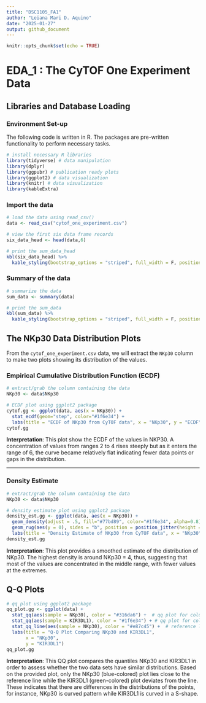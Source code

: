 ---
title: "DSC1105_FA1"
author: "Leiana Mari D. Aquino"
date: "2025-01-27"
output: github_document
---

```{r setup, include=FALSE}
knitr::opts_chunk$set(echo = TRUE)
```

# EDA_1 : The CyTOF One Experiment Data

## Libraries and Database Loading

### Environment Set-up

The following code is written in R. The packages are pre-written functionality to perform necessary tasks.

```{r echo = FALSE, message = FALSE, warning = FALSE}

# install necessary R libraries
library(tidyverse) # data manipulation
library(dplyr)
library(ggpubr) # publication ready plots
library(ggplot2) # data visualization
library(knitr) # data visualization
library(kableExtra)
```

### Import the data

```{r echo = FALSE, message = FALSE, warning = FALSE}

# load the data using read_csv()
data <- read_csv("cytof_one_experiment.csv")

# view the first six data frame records
six_data_head <- head(data,6)

# print the sum_data_head
kbl(six_data_head) %>%
  kable_styling(bootstrap_options = "striped", full_width = F, position = "left")

```

### Summary of the data

```{r echo = FALSE, message = FALSE, warning = FALSE}

# summarize the data
sum_data <- summary(data)

# print the sum_data
kbl(sum_data) %>%
  kable_styling(bootstrap_options = "striped", full_width = F, position = "left")

```

## The NKp30 Data Distribution Plots

From the `cytof_one_experiment.csv` data, we will extract the `NKp30` column to make two plots showing its distribution of the values.

### Empirical Cumulative Distribution Function (ECDF)

```{r echo = FALSE, message = FALSE, warning = FALSE}

# extract/grab the column containing the data
NKp30 <- data$NKp30

# ECDF plot using ggplot2 package
cytof.gg <- ggplot(data, aes(x = NKp30)) + 
  stat_ecdf(geom="step", color="#1f6e34") +
  labs(title = "ECDF of NKp30 from CyTOF data", x = "NKp30", y = "ECDF")
cytof.gg

```

| **Interpretation**: This plot show the ECDF of the values in NKP30. A concentration of values from ranges 2 to 4 rises steeply but as it enters the range of 6, the curve became relatively flat indicating fewer data points or gaps in the distribution.

------------------------------------------------------------------------

### Density Estimate

```{r echo = FALSE, message = FALSE, warning = FALSE}

# extract/grab the column containing the data
NKp30 <- data$NKp30

# density estimate plot using ggplot2 package
density_est.gg <- ggplot(data, aes(x = NKp30)) + 
  geom_density(adjust = .5, fill="#77bd89", color="#1f6e34", alpha=0.8) +
  geom_rug(aes(y = 0), sides = "b", position = position_jitter(height = 0)) +
  labs(title = "Density Estimate of NKp30 from CyTOF data", x = "NKp30", y = "Density")
density_est.gg

```

| **Interpretation**: This plot provides a smoothed estimate of the distribution of NKp30. The highest density is around NKp30 = 4, thus, suggesting that most of the values are concentrated in the middle range, with fewer values at the extremes.

## Q-Q Plots

```{r echo = FALSE, message = FALSE, warning = FALSE}

# qq plot using ggplot2 package
qq_plot.gg <- ggplot(data) +
  stat_qq(aes(sample = NKp30), color = "#316da6") +  # qq plot for column1
  stat_qq(aes(sample = KIR3DL1), color = "#1f6e34") + # qq plot for column2
  stat_qq_line(aes(sample = NKp30), color = "#e87c45") +  # reference line for column1
  labs(title = "Q-Q Plot Comparing NKp30 and KIR3DL1",
       x = "NKp30",
       y = "KIR3DL1") 
qq_plot.gg

```

| **Interpretation**: This QQ plot compares the quantiles NKp30 and KIR3DL1 in order to assess whether the two data sets have similar distributions. Based on the provided plot, only the NKp30 (blue-colored) plot lies close to the reference line while the KIR3DL1 (green-colored) plot deviates from the line. These indicates that there are differences in the distributions of the points, for instance, NKp30 is curved pattern while KIR3DL1 is curved in a S-shape.
